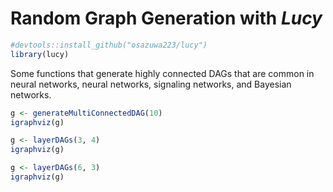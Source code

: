 <!--
  %\VignetteIndexEntry{Random Graph Generation with Lucy}
  %\VignetteEngine{knitr::rmarkdown}
  \usepackage[utf8]{inputenc}
-->

# Random Graph Generation with *Lucy*

```r
#devtools::install_github("osazuwa223/lucy")
library(lucy)
```

Some functions that generate highly connected DAGs that are common in neural networks, neural networks, signaling networks, and Bayesian networks.

```r
g <- generateMultiConnectedDAG(10)
igraphviz(g)
```

```r
g <- layerDAGs(3, 4)
igraphviz(g)
```

```r
g <- layerDAGs(6, 3)
igraphviz(g)
```
